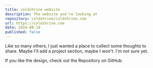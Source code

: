 ```yaml
---
title: coldshrine website
description: The website you're looking at
repository: coldshrine/coldshrine.com
url: https://coldshrine.com
date: 2024-08-19
published: false
---
```



Like so many others, I just wanted a place to collect some thoughts to share. Maybe I'll add a project section, maybe I won't. I'm not sure yet.

If you like the design, check out the Repository on GitHub.

